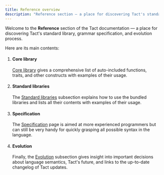```yaml
---
title: Reference overview
description: "Reference section — a place for discovering Tact's standard library, grammar specification, and evolution process"
---
```



Welcome to the **Reference** section of the Tact documentation — a place for discovering Tact's standard library, grammar specification, and evolution process.

Here are its main contents:

<Steps>

1. #### Core library

   [Core library](/ref/core-base) gives a comprehensive list of auto-included functions, traits, and other constructs with examples of their usage.

   <CardGrid>
     <LinkCard
       title="Go to the Core library"
       href="/ref/core-base"
     />
   </CardGrid>

2. #### Standard libraries

   The [Standard libraries](/ref/standard-libraries) subsection explains how to use the bundled libraries and lists all their contents with examples of their usage.
   
   <CardGrid>
     <LinkCard
       title="Go to Standard libraries"
       href="/ref/standard-libraries"
     />
   </CardGrid>

3. #### Specification

   The [Specification](/ref/spec) page is aimed at more experienced programmers but can still be very handy for quickly grasping all possible syntax in the language.
   
   <CardGrid>
     <LinkCard
       title="Go to the Specification"
       href="/ref/spec"
     />
   </CardGrid>

4. #### Evolution

   Finally, the [Evolution](/ref/evolution/overview) subsection gives insight into important decisions about language semantics, Tact's future, and links to the up-to-date changelog of Tact updates.
   
   <CardGrid>
     <LinkCard
       title="Go to the Evolution"
       href="/ref/evolution/overview"
     />
   </CardGrid>

</Steps>
